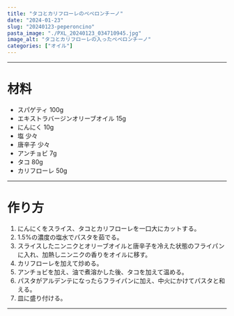 ```yaml
---
title: "タコとカリフローレのペペロンチーノ"
date: "2024-01-23"
slug: "20240123-peperoncino"
pasta_image: "./PXL_20240123_034710945.jpg"
image_alt: "タコとカリフローレの入ったペペロンチーノ"
categories: ["オイル"]
---
```


---

# 材料

- スパゲティ 100g
- エキストラバージンオリーブオイル 15g
- にんにく 10g
- 塩 少々
- 唐辛子 少々
- アンチョビ 7g
- タコ 80g
- カリフローレ 50g

---

# 作り方

1. にんにくをスライス、タコとカリフローレを一口大にカットする。
2. 1.5%の濃度の塩水でパスタを茹でる。
3. スライスしたニンニクとオリーブオイルと唐辛子を冷えた状態のフライパンに入れ、加熱しニンニクの香りをオイルに移す。
4. カリフローレを加えて炒める。
5. アンチョビを加え、油で煮溶かした後、タコを加えて温める。
6. パスタがアルデンテになったらフライパンに加え、中火にかけてパスタと和える。
7. 皿に盛り付ける。

---
